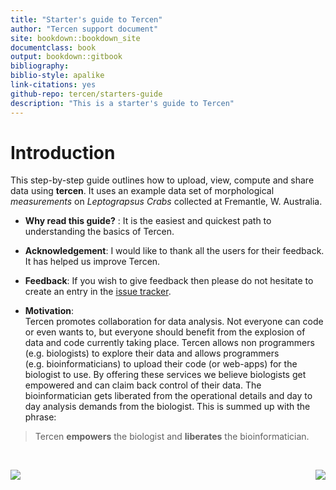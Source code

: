 ```yaml
---
title: "Starter's guide to Tercen"
author: "Tercen support document"
site: bookdown::bookdown_site
documentclass: book
output: bookdown::gitbook
bibliography: 
biblio-style: apalike
link-citations: yes
github-repo: tercen/starters-guide
description: "This is a starter's guide to Tercen"
---
```



# Introduction


This step-by-step guide outlines how to upload, view, compute and share data using __tercen__. It uses an example data set of morphological  _measurements_ on _Leptograpsus Crabs_ collected at Fremantle, W. Australia.

* __Why read this guide?__ :
It is the easiest and quickest path to understanding the basics of Tercen. 

* __Acknowledgement__:
I would like to thank all the users for their feedback. It has helped us improve Tercen.

* __Feedback__:
If you wish to give feedback then please do not hesitate to create an entry in the [issue tracker](https://github.com/tercen/starters-guide2/issues).

* __Motivation__:  
Tercen  promotes collaboration for data analysis. Not everyone can code or even wants to,  but everyone should benefit from the explosion of data and code currently taking place.
Tercen allows non programmers (e.g. biologists) to explore their data and allows programmers (e.g. bioinformaticians) to upload their code (or web-apps) for the biologist to use. By offering these services we believe biologists get empowered and can claim back control of their data. The bioinformatician gets liberated from the operational details and day to day analysis demands from the biologist. This is summed up with the phrase:

> Tercen __empowers__ the biologist and __liberates__ the bioinformatician.

\


<img align="left"src="images/Tercen_logo.png">
<img align="right"src="images/stairs.png">


